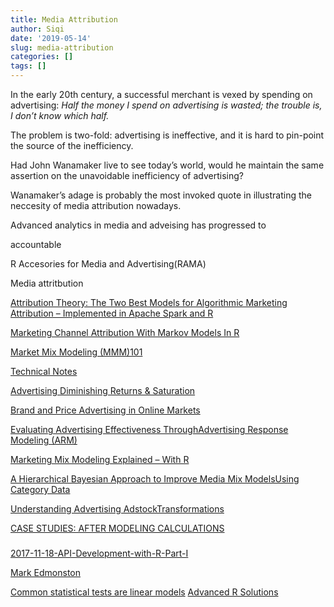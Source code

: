 ```yaml
---
title: Media Attribution
author: Siqi
date: '2019-05-14'
slug: media-attribution
categories: []
tags: []
---
```




In the early 20th century, a successful merchant is vexed by spending on advertising: _Half the money I spend on advertising is wasted; the trouble is, I don't know which half._

The problem is two-fold: advertising is ineffective, and it is hard to pin-point the source of the inefficiency.


Had John Wanamaker live to see today's world, would he maintain the same assertion on the unavoidable inefficiency of advertising? 

Wanamaker's adage is probably the most invoked quote in illustrating the neccesity of media attribution nowadays.


Advanced analytics in media and adveising has progressed to 

accountable 



R Accesories for Media and Advertising(RAMA)


Media attritbution 

[Attribution Theory: The Two Best Models for Algorithmic Marketing Attribution – Implemented in Apache Spark and R](http://datafeedtoolbox.com/attribution-theory-the-two-best-models-for-algorithmic-marketing-attribution-implemented-in-apache-spark-and-r/)

[Marketing Channel Attribution With Markov Models In R](https://www.bounteous.com/insights/2016/06/30/marketing-channel-attribution-markov-models-r/?ns=l)

[Market Mix Modeling (MMM)101](https://towardsdatascience.com/market-mix-modeling-mmm-101-3d094df976f9)

[Technical Notes](http://www.decisionpro.biz/business-users/training/technical-notes/category/5-technical-notes)

[Advertising Diminishing Returns & Saturation](https://analyticsartist.wordpress.com/2015/03/08/advertising-diminishing-returns-saturation/)

[Brand and Price Advertising in Online Markets](https://lawprofessors.typepad.com/antitrustprof_blog/files/branding3.pdf)

[Evaluating Advertising Effectiveness ThroughAdvertising Response Modeling (ARM)](https://www.uwcentre.ac.cn/huanghuai/wp-content/uploads/2011/03/evaluatingadfs.pdf)

[Marketing Mix Modeling Explained – With R](https://analyticsartist.wordpress.com/2014/08/17/marketing-mix-modeling-explained-with-r/)

[A Hierarchical Bayesian Approach to Improve Media Mix ModelsUsing Category Data](https://static.googleusercontent.com/media/research.google.com/en//pubs/archive/45999.pdf)

[Understanding Advertising AdstockTransformations](https://mpra.ub.uni-muenchen.de/7683/4/Adstock)

[CASE STUDIES: AFTER MODELING CALCULATIONS](http://ammodelsinc.com/case_studies3.html)



###

[2017-11-18-API-Development-with-R-Part-I](http://jaehyeon-kim.github.io/2017/11/API-Development-with-R-Part-I.html)


[Mark Edmonston](http://code.markedmondson.me/)

[Common statistical tests are linear models](https://lindeloev.github.io/tests-as-linear/linear_tests_cheat_sheet.pdf)
[Advanced R Solutions](https://advanced-r-solutions.rbind.io/)
